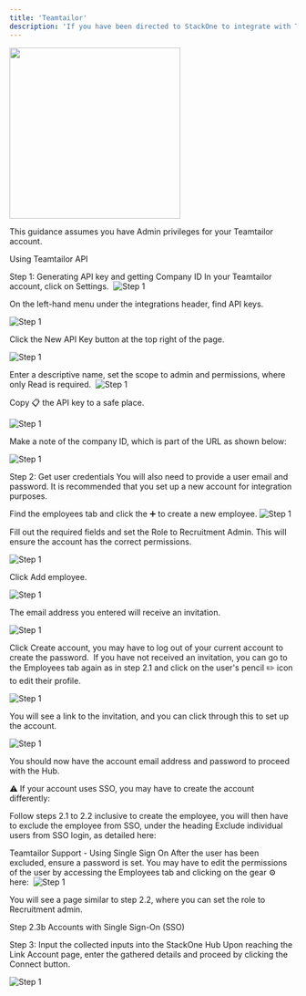 ```yaml
---
title: 'Teamtailor'
description: 'If you have been directed to StackOne to integrate with Teamtailor, the following steps will help you understand the process and any necessary actions to configure successful integration.'
---
```



<img width="300px" noZoom src="/images/teamtailor/teamtailor_logo.png" />

This guidance assumes you have Admin privileges for your Teamtailor account.


Using Teamtailor API

 

Step 1: Generating API key and getting Company ID
In your Teamtailor account, click on Settings.
​
![Step 1](/images/teamtailor/image1.png) 


On the left-hand menu under the integrations header, find API keys.
​

![Step 1](/images/teamtailor/image2.png) 

Click the New API Key button at the top right of the page.
​

![Step 1](/images/teamtailor/image3.png) 

Enter a descriptive name, set the scope to admin and permissions, where only Read is required.
​
![Step 1](/images/teamtailor/image4.png) 


Copy 📋 the API key to a safe place.
​

![Step 1](/images/teamtailor/image5.png) 

Make a note of the company ID, which is part of the URL as shown below:

![Step 1](/images/teamtailor/image6.png) 

Step 2: Get user credentials
You will also need to provide a user email and password. It is recommended that you set up a new account for integration purposes. 

Find the employees tab and click the ➕ to create a new employee.
​
![Step 1](/images/teamtailor/image7.png) 


Fill out the required fields and set the Role to Recruitment Admin. This will ensure the account has the correct permissions.
​

![Step 1](/images/teamtailor/image8.png) 

Click Add employee.
​

![Step 1](/images/teamtailor/image9.png) 

The email address you entered will receive an invitation.
​

![Step 1](/images/teamtailor/image10.png) 

Click Create account, you may have to log out of your current account to create the password.
​
If you have not received an invitation, you can go to the Employees tab again as in step 2.1 and click on the user's pencil ✏️ icon to edit their profile.
​

![Step 1](/images/teamtailor/image11.png) 


You will see a link to the invitation, and you can click through this to set up the account.
​

![Step 1](/images/teamtailor/image12.png) 

You should now have the account email address and password to proceed with the Hub.
​

⚠️ If your account uses SSO, you may have to create the account differently:

 Follow steps 2.1 to 2.2 inclusive to create the employee, you will then have to exclude the employee from SSO, under the heading Exclude individual users from SSO login, as detailed here: 

Teamtailor Support - Using Single Sign On
After the user has been excluded, ensure a password is set. You may have to edit the permissions of the user by accessing the Employees tab and clicking on the gear ⚙️ here:
​
![Step 1](/images/teamtailor/image13.png) 



You will see a page similar to step 2.2, where you can set the role to Recruitment admin.

Step 2.3b Accounts with Single Sign-On (SSO)
 

Step 3: Input the collected inputs into the StackOne Hub
Upon reaching the Link Account page, enter the gathered details and proceed by clicking the Connect button.
​

![Step 1](/images/teamtailor/image14.png) 

 


<IntegrationFooter />